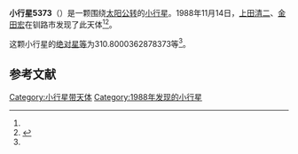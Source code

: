 {{Infobox planet
| bgcolour = #FFFFC0
| name = 5373
| symbol = 
| image = 
| caption = 
| discovery = yes
| discovery_ref = 
| discoverer = [[上田清二|上田清二]]、[[金田宏|金田宏]]
| discovery_site = [[钏路市|钏路市]] 
| discovered = 1988年11月14日
| designations = yes
| mp_name = 
| named_after = 
| alt_names = 1988 VV3/ 1975 VC10 / 1977 DY1 / 1979 RT / 1990 EJ6
| mp_category = [[主带小行星|主带小行星]]
| orbit_ref = <ref name="a">[http://ssd.jpl.nasa.gov/sbdb.cgi?sstr=5373 5373] {{Wayback|url=http://ssd.jpl.nasa.gov/sbdb.cgi?sstr=5373 |date=20201124020519 }}，小行星數據庫瀏覽器（JPL Small-Body Database Browser）－[[美国国家航空航天局|美国国家航空航天局]]喷气推进实验室</ref>
| epoch = 2456400.5 (2013年4月18日更新)
| aphelion = {{convert|2.900506018420771|AU|km|3|abbr=on|lk=out}}
| perihelion = {{convert|2.392510450612493|AU|km|3|abbr=on}}
| semimajor = {{convert|2.646508234516632|AU|km|3|abbr=on}}
| eccentricity = 0.095974681
| period = 1572.563898 [[日|日]]<br />4.31[[儒略年|儒略年]]
| avg_speed = 
| inclination = 2.156439134914425
| asc_node = 37.63851679059103
| mean_anomaly = 
| arg_peri = 310.8000362878373
| satellites = 
| physical_characteristics = yes
| dimensions = 
| mass = 
| density = 
| surface_grav = 
| escape_velocity = 
| sidereal_day = 
| axial_tilt = 
| pole_ecliptic_lat = 
| pole_ecliptic_lon = 
| albedo = 
| temperatures= 
| temp_name1 = 
| mean_temp_1 = 
| max_temp_1 = 
| temp_name2 = 
| max_temp_2 = 
| spectral_type = 
| abs_magnitude = 310.8000362878373
}}

'''小行星5373'''（{{lang-en|5373}}）是一颗围绕[[太阳|太阳]][[公转|公转]]的[[小行星|小行星]]。1988年11月14日，[[上田清二|上田清二]]、[[金田宏|金田宏]]在钏路市发现了此天体<ref name="a" /><ref>{{cite news|title=小行星列表|url=http://cfa-www.harvard.edu/iau/lists/NumberedMPs.txt|accessdate=2013-07-08|newspaper=哈佛大学|archive-date=2008-05-17|archive-url=https://web.archive.org/web/20080517010638/http://cfa-www.harvard.edu/iau/lists/NumberedMPs.txt|dead-url=no}}</ref>。

这颗小行星的[[绝对星等|绝对星等]]为310.8000362878373等<ref name="a" />。

==参考文献==
{{reflist}}
{{Minor Planet Number|[[小行星5372|小行星5372]]|[[小行星5374|小行星5374]]}}

{{小天体}}

[[Category:小行星带天体|Category:小行星带天体]]
[[Category:1988年发现的小行星|Category:1988年发现的小行星]]

{{asteroid-stub}}